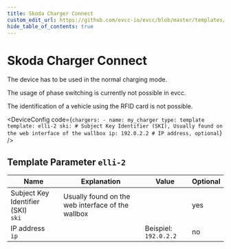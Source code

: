 ```yaml
---
title: Skoda Charger Connect
custom_edit_url: https://github.com/evcc-io/evcc/blob/master/templates/definition/charger/elli-2.yaml
hide_table_of_contents: true
---
```



# Skoda Charger Connect

<div className="device-detail-container">
  <div className="device-detail-content">
    <DeviceFeatures features="iso151182,mA,eebus" />

The device has to be used in the normal charging mode.

The usage of phase switching is currently not possible in evcc.

The identification of a vehicle using the RFID card is not possible.


<DeviceConfig code={`chargers:
    - name: my_charger
      type: template
      template: elli-2
      ski: # Subject Key Identifier (SKI), Usually found on the web interface of the wallbox
      ip: 192.0.2.2 # IP address, optional`}  />
  </div>
  <div className="device-detail-icon">
    <evcc-icon
      type="charger"
      name="skoda-charger-connect"
      size="400px"
      alt="Skoda Charger Connect"
      className="device-detail-icon-img"
    ></evcc-icon>
  </div>
</div>

## Template Parameter `elli-2`

| Name | Explanation | Value | Optional |
|-----------|-------------|-------|----------|
| Subject Key Identifier (SKI)<br/>`ski` | Usually found on the web interface of the wallbox |  | yes |
| IP address<br/>`ip` |  | Beispiel: `192.0.2.2` | no |

